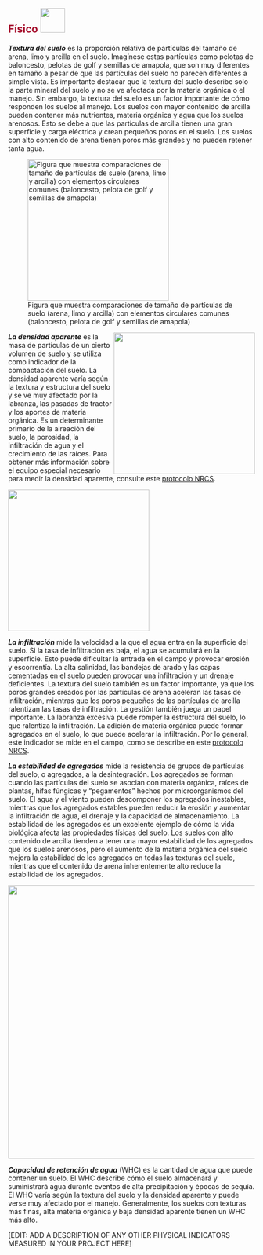 ## [**Físico**]{style="color: #a60f2d"} ![](images/Mediciones%20físicas.png){height="50px"}\newline\newline

***Textura del suelo*** es la proporción relativa de partículas del tamaño de
arena, limo y arcilla en el suelo. Imagínese estas partículas como pelotas de
baloncesto, pelotas de golf y semillas de amapola, que son muy diferentes en
tamaño a pesar de que las partículas del suelo no parecen diferentes a simple
vista. Es importante destacar que la textura del suelo describe solo la parte
mineral del suelo y no se ve afectada por la materia orgánica o el manejo. Sin
embargo, la textura del suelo es un factor importante de cómo responden los
suelos al manejo. Los suelos con mayor contenido de arcilla pueden contener más
nutrientes, materia orgánica y agua que los suelos arenosos. Esto se debe a que
las partículas de arcilla tienen una gran superficie y carga eléctrica y crean
pequeños poros en el suelo. Los suelos con alto contenido de arena tienen poros
más grandes y no pueden retener tanta agua.

![Figura que muestra comparaciones de tamaño de partículas de suelo (arena, limo
y arcilla) con elementos circulares comunes (baloncesto, pelota de golf y
semillas de
amapola)](https://raw.githack.com/WA-Department-of-Agriculture/soils/main/figures/ball-texture-spanish.png){width="3in"}

<!-- Image wrapped around text for HTML -->

::: {.content-visible when-format="html"}
![](https://raw.githack.com/WA-Department-of-Agriculture/soils/main/figures/compaction-spanish.png){width="3in"
style="float:right"
fig-alt="Comparación entre suelo no compactado y compactado. Las partículas de suelo no compactadas están más dispersas, mientras que las partículas de suelo compactadas están cerradas entre sí."}
:::

***La densidad aparente*** es la masa de partículas de un cierto volumen de
suelo y se utiliza como indicador de la compactación del suelo. La densidad
aparente varía según la textura y estructura del suelo y se ve muy afectado por
la labranza, las pasadas de tractor y los aportes de materia orgánica. Es un
determinante primario de la aireación del suelo, la porosidad, la infiltración
de agua y el crecimiento de las raíces. Para obtener más información sobre el
equipo especial necesario para medir la densidad aparente, consulte este
[protocolo
NRCS](https://www.nrcs.usda.gov/sites/default/files/2022-10/Soil%20Bulk%20Density%20Moisture%20Aeration.pdf).

<!-- Image below around text for docx -->

::: {.content-visible unless-format="html"}
![](https://raw.githack.com/WA-Department-of-Agriculture/soils/main/figures/compaction-spanish.png){width="3in"
fig-alt="Comparación entre suelo no compactado y compactado. Las partículas de suelo no compactadas están más dispersas, mientras que las partículas de suelo compactadas están cerradas entre sí."}
:::

***La infiltración*** mide la velocidad a la que el agua entra en la superficie
del suelo. Si la tasa de infiltración es baja, el agua se acumulará en la
superficie. Esto puede dificultar la entrada en el campo y provocar erosión y
escorrentía. La alta salinidad, las bandejas de arado y las capas cementadas en
el suelo pueden provocar una infiltración y un drenaje deficientes. La textura
del suelo también es un factor importante, ya que los poros grandes creados por
las partículas de arena aceleran las tasas de infiltración, mientras que los
poros pequeños de las partículas de arcilla ralentizan las tasas de
infiltración. La gestión también juega un papel importante. La labranza excesiva
puede romper la estructura del suelo, lo que ralentiza la infiltración. La
adición de materia orgánica puede formar agregados en el suelo, lo que puede
acelerar la infiltración. Por lo general, este indicador se mide en el campo,
como se describe en este [protocolo
NRCS](https://www.nrcs.usda.gov/sites/default/files/2022-10/Infiltration.pdf).

***La estabilidad de agregados*** mide la resistencia de grupos de partículas
del suelo, o agregados, a la desintegración. Los agregados se forman cuando las
partículas del suelo se asocian con materia orgánica, raíces de plantas, hifas
fúngicas y "pegamentos" hechos por microorganismos del suelo. El agua y el
viento pueden descomponer los agregados inestables, mientras que los agregados
estables pueden reducir la erosión y aumentar la infiltración de agua, el
drenaje y la capacidad de almacenamiento. La estabilidad de los agregados es un
excelente ejemplo de cómo la vida biológica afecta las propiedades físicas del
suelo. Los suelos con alto contenido de arcilla tienden a tener una mayor
estabilidad de los agregados que los suelos arenosos, pero el aumento de la
materia orgánica del suelo mejora la estabilidad de los agregados en todas las
texturas del suelo, mientras que el contenido de arena inherentemente alto
reduce la estabilidad de los agregados.

![](https://raw.githack.com/WA-Department-of-Agriculture/soils/main/figures/aggregate-stability-spanish.png){width="5.8in"
fig-alt="Agregado mantenido unido con materia orgánica, raíces, hifas de hongos y pegamentos microbianos. Una flecha con texto que dice desintegración de agregados apunta hacia un agregado roto y un texto que dice partículas más propensas a la erosión."}

***Capacidad de retención de agua*** (WHC) es la cantidad de agua que puede
contener un suelo. El WHC describe cómo el suelo almacenará y suministrará agua
durante eventos de alta precipitación y épocas de sequía. El WHC varía según la
textura del suelo y la densidad aparente y puede verse muy afectado por el
manejo. Generalmente, los suelos con texturas más finas, alta materia orgánica y
baja densidad aparente tienen un WHC más alto.

\[EDIT: ADD A DESCRIPTION OF ANY OTHER PHYSICAL INDICATORS MEASURED IN YOUR
PROJECT HERE\]
